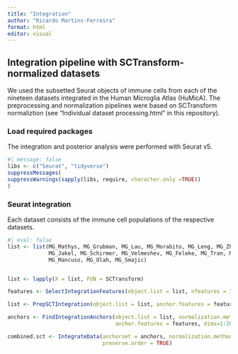 ```yaml
---
title: "Integration"
author: "Ricardo Martins-Ferreira"
format: html
editor: visual
---
```


## Integration pipeline with SCTransform-normalized datasets

We used the subsetted Seurat objects of immune cells from each of the nineteen datasets integrated in the Human Microglia Atlas (HuMicA). The preprocessing and normalization pipelines were based on SCTransform normaliztion (see "Individual dataset processing.html" in this repository).

### Load required packages

The integration and posterior analysis were performed with Seurat v5.

```r
#| message: false
libs <- c("Seurat", "tidyverse")
suppressMessages(
suppressWarnings(sapply(libs, require, character.only =TRUE))
)
```

### Seurat integration

Each dataset consists of the immune cell populations of the respective datasets.

```r
#| eval: false
list <- list(MG_Mathys, MG_Grubman, MG_Lau, MG_Morabito, MG_Leng, MG_Zhou, MG_Pappalardo, MG_Thrupp,
             MG_Jakel, MG_Schirmer, MG_Velmeshev, MG_Feleke, MG_Tran, MG_Franjic, MG_Yang, MG_Fullard, 
             MG_Mancuso, MG_Olah, MG_Smajic)


list <- lapply(X = list, FUN = SCTransform)

features <- SelectIntegrationFeatures(object.list = list, nfeatures = 3000)

list <- PrepSCTIntegration(object.list = list, anchor.features = features)

anchors <- FindIntegrationAnchors(object.list = list, normalization.method = "SCT",
                                  anchor.features = features, dims=1:20)

combined.sct <- IntegrateData(anchorset = anchors, normalization.method = "SCT",dims=1:20,features.to.integrate =anchors@anchor.features,
                              preserve.order = TRUE)
```
